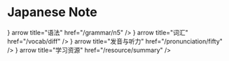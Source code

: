 
# Japanese Note

<Cards>
  <Cards.Card
    icon={<MessageCircleMore color="#007fe0" />}
    arrow
    title="语法"
    href="/grammar/n5"
  />
  <Cards.Card
    icon={<Star color="#007fe0" />}
    arrow
    title="词汇"
    href="/vocab/diff"
  />
  <Cards.Card
    icon={<Speech color="#007fe0" />}
    arrow
    title="发音与听力"
    href="/pronunciation/fifty"
  />
  <Cards.Card
    icon={<Archive color="#007fe0" />}
    arrow
    title="学习资源"
    href="/resource/summary"
  />
</Cards>
